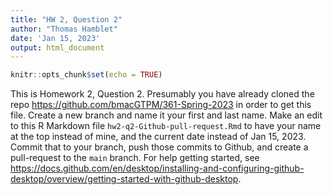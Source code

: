 ```yaml
---
title: "HW 2, Question 2"
author: "Thomas Hamblet"
date: 'Jan 15, 2023'
output: html_document
---
```


```r
knitr::opts_chunk$set(echo = TRUE)
```

This is Homework 2, Question 2. Presumably you have already cloned the repo <https://github.com/bmacGTPM/361-Spring-2023> in order to get this file. Create a new branch and name it your first and last name. Make an edit to this R Markdown file `hw2-q2-Github-pull-request.Rmd` to have your name at the top instead of mine, and the current date instead of Jan 15, 2023. Commit that to your branch, push those commits to Github, and create a pull-request to the `main` branch. For help getting started, see <https://docs.github.com/en/desktop/installing-and-configuring-github-desktop/overview/getting-started-with-github-desktop>.
